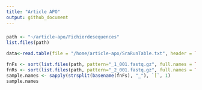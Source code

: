 ```yaml
---
title: "Article APO"
output: github_document
---
```


### 

```r
path <- "~/article-apo/Fichierdesequences"
list.files(path)
```

```r
data<-read.table(file = "/home/article-apo/SraRunTable.txt", header = TRUE, sep=";")
```

```r
fnFs <- sort(list.files(path, pattern="_1_001.fastq.gz", full.names = TRUE))
fnRs <- sort(list.files(path, pattern="_2_001.fastq.gz", full.names = TRUE))
sample.names <- sapply(strsplit(basename(fnFs), "_"), `[`, 1)
sample.names
```

